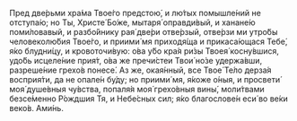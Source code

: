 Пред две́рьми хра́ма Твое́го предстою́, и лю́тых помышле́ний не отступа́ю; но Ты, Христе́ Бо́же, мытаря́ оправди́вый, и ханане́ю поми́ловавый, и разбо́йнику рая́ две́ри отве́рзый, отве́рзи ми утро́бы человеколю́бия Твое́го, и приими́ мя приходя́ща и прикаса́ющася Тебе́, я́ко блудни́цу, и кровоточи́вую: о́ва у́бо кра́я ри́зы Твоея́ косну́вшися, удо́бь исцеле́ние прия́т, о́ва же пречи́стеи Твои́ но́зе удержа́вши, разреше́ние грехо́в понесе́. Аз же, окая́нный, все Твое́ Те́ло дерза́я восприя́ти, да не опале́н бу́ду; но приими́ мя, я́коже о́ныя, и просвети́ моя́ душе́вныя чу́вства, попаля́я моя́ грехо́вныя вины́, моли́твами безсе́менно Р́ождшия Тя, и Небе́сных сил; я́ко благослове́н еси́ во ве́ки веко́в. Ами́нь.
